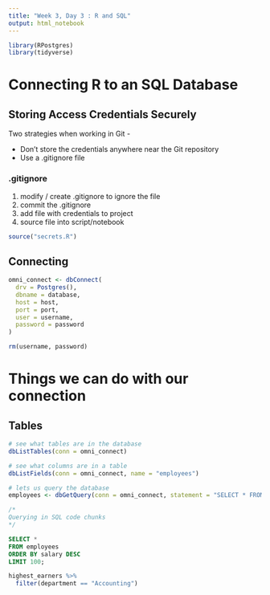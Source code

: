 ```yaml
---
title: "Week 3, Day 3 : R and SQL"
output: html_notebook
---
```


```r
library(RPostgres)
library(tidyverse)
```


# Connecting R to an SQL Database

## Storing Access Credentials Securely

Two strategies when working in Git -

- Don't store the credentials anywhere near the Git repository
- Use a .gitignore file

### .gitignore

1) modify / create .gitignore to ignore the file
2) commit the .gitignore
3) add file with credentials to project
4) source file into script/notebook

```r
source("secrets.R")
```

## Connecting

```r
omni_connect <- dbConnect(
  drv = Postgres(),
  dbname = database,
  host = host,
  port = port,
  user = username,
  password = password
)

rm(username, password)
```

# Things we can do with our connection

## Tables

```r
# see what tables are in the database
dbListTables(conn = omni_connect)
```

```r
# see what columns are in a table
dbListFields(conn = omni_connect, name = "employees")
```

```r
# lets us query the database
employees <- dbGetQuery(conn = omni_connect, statement = "SELECT * FROM employees LIMIT 10")
```

```sql
/*
Querying in SQL code chunks
*/

SELECT *
FROM employees
ORDER BY salary DESC
LIMIT 100;
```

```r
highest_earners %>% 
  filter(department == "Accounting")
```

